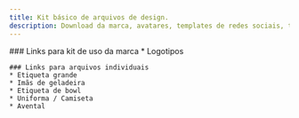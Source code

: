 ```yaml
---
title: Kit básico de arquivos de design.
description: Download da marca, avatares, templates de redes sociais, testeiras e fotos de divulgação.
---
```


<WithLenis>
<NotReady>
    ### Links para kit de uso da marca
    * Logotipos

    ### Links para arquivos individuais
    * Etiqueta grande
    * Imãs de geladeira
    * Etiqueta de bowl
    * Uniforma / Camiseta
    * Avental
</NotReady>
</WithLenis>